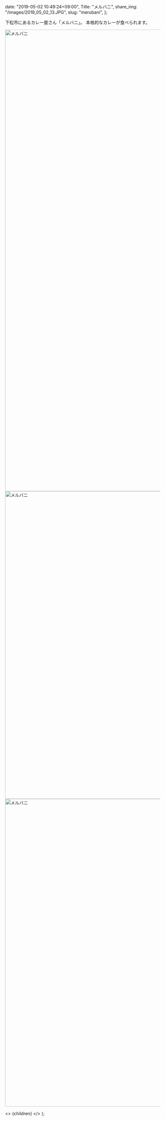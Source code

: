 
  date: "2019-05-02 10:49:24+09:00",
  Title: "メルバニ",
  share_img: "/images/2019_05_02_13.JPG",
  slug: "merubani",
};

下松市にあるカレー屋さん「メルバニ」。
本格的なカレーが食べられます。

<img src="/images/2019_05_02_11.JPG" alt="メルバニ" width="1000" height="1500" loading="lazy" />

<img src="/images/2019_05_02_12.JPG" alt="メルバニ" width="1500" height="1000" loading="lazy" />

<img src="/images/2019_05_02_13.JPG" alt="メルバニ" width="1500" height="1000" loading="lazy" />

  <>
    <Head>
      <title>{meta.Title} | 異郷好実</title>
    </Head>
    <PostLayout meta={meta}>{children}</PostLayout>
  </>
);
